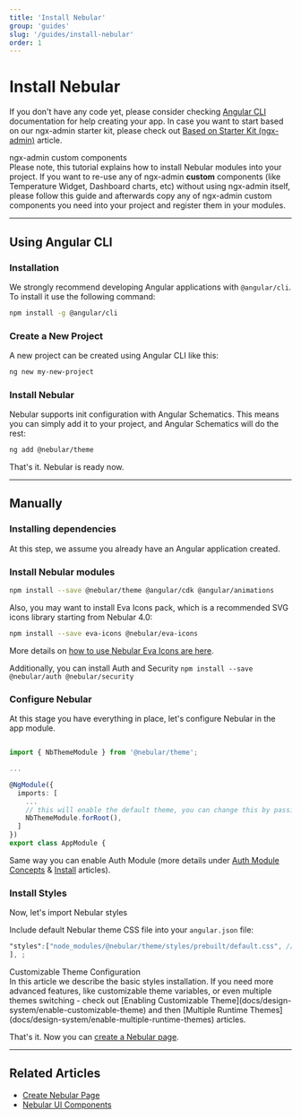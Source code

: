 ```yaml
---
title: 'Install Nebular'
group: 'guides'
slug: '/guides/install-nebular'
order: 1
---
```


# Install Nebular

If you don't have any code yet, please consider checking <a href="https://cli.angular.io" target="_blank">Angular CLI</a> documentation for help creating your app.
In case you want to start based on our ngx-admin starter kit, please check out [Based on Starter Kit (ngx-admin)](docs/guides/install-based-on-starter-kit) article.

<div class="note note-info">
  <div class="note-title">ngx-admin custom components</div>
  <div class="note-body">
    Please note, this tutorial explains how to install Nebular modules into your project. If you
    want to re-use any of ngx-admin <strong>custom</strong> components (like Temperature Widget,
    Dashboard charts, etc) without using ngx-admin itself, please follow this guide and afterwards
    copy any of ngx-admin custom components you need into your project and register them in your
    modules.
  </div>
</div>

<hr />

## Using Angular CLI

### Installation

We strongly recommend developing Angular applications with `@angular/cli`. To install it use the following command:

```bash
npm install -g @angular/cli
```

### Create a New Project

A new project can be created using Angular CLI like this:

```bash
ng new my-new-project
```

### Install Nebular

Nebular supports init configuration with Angular Schematics. This means you can simply add it to your project, and Angular Schematics will do the rest:

```bash
ng add @nebular/theme
```

That's it. Nebular is ready now.

<hr />

## Manually

### Installing dependencies

At this step, we assume you already have an Angular application created.

### Install Nebular modules

```bash
npm install --save @nebular/theme @angular/cdk @angular/animations
```

Also, you may want to install Eva Icons pack, which is a recommended SVG icons library starting from Nebular 4.0:

```bash
npm install --save eva-icons @nebular/eva-icons
```

More details on [how to use Nebular Eva Icons are here](docs/components/icon/overview#nbiconcomponent).

Additionally, you can install Auth and Security `npm install --save @nebular/auth @nebular/security`

### Configure Nebular

At this stage you have everything in place, let's configure Nebular in the app module.

```ts

import { NbThemeModule } from '@nebular/theme';

...

@NgModule({
  imports: [
    ...
    // this will enable the default theme, you can change this by passing `{ name: 'dark' }` to enable the dark theme
    NbThemeModule.forRoot(),
  ]
})
export class AppModule {

```

Same way you can enable Auth Module (more details under [Auth Module Concepts](docs/auth/introduction) & [Install](docs/auth/installation) articles).

### Install Styles

Now, let's import Nebular styles

Include default Nebular theme CSS file into your `angular.json` file:

```scss
"styles":["node_modules/@nebular/theme/styles/prebuilt/default.css", // or dark.css
], ;
```

<div class="note note-info">
  <div class="note-title">Customizable Theme Configuration</div>
  <div class="note-body">
    In this article we describe the basic styles installation. If you need more advanced features,
    like customizable theme variables, or even multiple themes switching - check out [Enabling
    Customizable Theme](docs/design-system/enable-customizable-theme) and then [Multiple Runtime
    Themes](docs/design-system/enable-multiple-runtime-themes) articles.
  </div>
</div>

That's it. Now you can [create a Nebular page](docs/guides/create-nebular-page).

<hr />

## Related Articles

- [Create Nebular Page](docs/guides/create-nebular-page)
- [Nebular UI Components](docs/components/components-overview)

